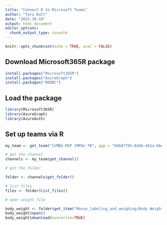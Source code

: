 ```yaml
---
title: "Connect R to Microsoft Teams"
author: "Taru Dutt"
date: "2022-10-19"
output: html_document
editor_options: 
  chunk_output_type: console
---
```


```r
knitr::opts_chunk$set(echo = TRUE, eval = FALSE)
```

## Download Microsoft365R package

```r
install.packages("Microsoft365R")
install.packages("AzureGraph")
install.packages("RODBC")
```

## Load the package

```r
library(Microsoft365R)
library(AzureGraph)
library(AzureAuth)

```

## Set up teams via R

```r
my_team <- get_team("CVMBS-MIP IMPAc-TB", app = "04b07795-8ddb-461a-bbee-02f9e1bf7b46")

# get the channel
channels <- my_team$get_channel()

# get the folder

folder <- channels$get_folder()

# list files
files <- folder$list_files()

# open weight file

body_weight <- folder$get_item("Mouse_labeling_and_weighing/Body Weights.xlsx")
body_weight$open()
body_weight$download(overwrite=TRUE)

```


